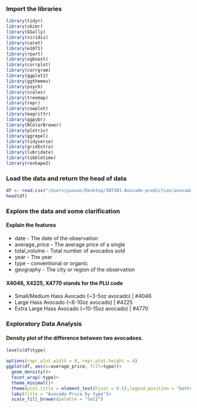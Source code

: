 ### Import the libraries
```{r，include=False}
library(tidyr)
library(skimr)
library(GGally)
library(viridis)
library(caret)
library(e1071)
library(rpart)
library(xgboost)
library(corrplot)
library(corrgram)
library(ggplot2)
library(ggthemes)
library(psych)
library(scales)
library(treemap)
library(repr)
library(cowplot)
library(magrittr)
library(ggpubr)
library(RColorBrewer)
library(plotrix)
library(ggrepel)
library(tidyverse)
library(gridExtra)
library(lubridate)
library(tibbletime)
library(reshape2)
```
### Load the data and return the head of data
```r
df <- read.csv("/Users/yuxuan/Desktop/INT301-Avocado-prediction/avocado-updated-2020.csv")
head(df)
```
### Explore the data and some clarification

#### Explain the features
- date \- The date of the observation
- average_price \- The average price of a single
- total_volume \- Total number of avocados sold
- year \- The year
- type \- conventional or organic
- geography \- The city or region of the observation

#### X4046, X4225, X4770 stands for the PLU code

- Small/Medium Hass Avocado (~3-5oz avocado) | #4046 <br>
- Large Hass Avocado (~8-10oz avocado) | #4225 <br>
- Extra Large Hass Avocado (~10-15oz avocado) | #4770 <br>

### Exploratory Data Analysis

#### Density plot of the difference between two avocadoes.
```r
levels(df$type)
```
```r
options(repr.plot.width = 8, repr.plot.height = 4)
ggplot(df, aes(x=average_price, fill=type))+
  geom_density()+
  facet_wrap(~type)+
  theme_minimal()+
  theme(plot.title = element_text(hjust = 0.5),legend.position = "bottom")+
  labs(title = "Avocado Price by type")+
  scale_fill_brewer(palette = "Set2")
```

